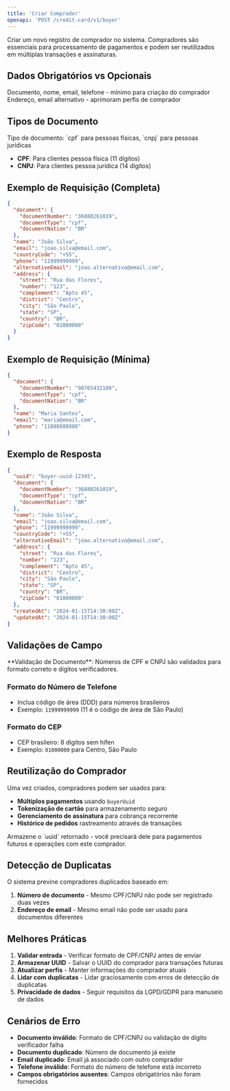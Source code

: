 ```yaml
---
title: 'Criar Comprador'
openapi: 'POST /credit-card/v1/buyer'
---
```


Criar um novo registro de comprador no sistema. Compradores são essenciais para processamento de pagamentos e podem ser reutilizados em múltiplas transações e assinaturas.

## Dados Obrigatórios vs Opcionais

<CardGroup cols={2}>
  <Card title="Campos Obrigatórios" icon="asterisk">
    Documento, nome, email, telefone - mínimo para criação do comprador
  </Card>
  <Card title="Campos Opcionais" icon="plus">
    Endereço, email alternativo - aprimoram perfis de comprador
  </Card>
</CardGroup>

## Tipos de Documento

<ParamField body="document.documentType" type="string" required>
  Tipo de documento: `cpf` para pessoas físicas, `cnpj` para pessoas jurídicas
</ParamField>

- **CPF**: Para clientes pessoa física (11 dígitos)
- **CNPJ**: Para clientes pessoa jurídica (14 dígitos)

## Exemplo de Requisição (Completa)

```json Exemplo de Requisição
{
  "document": {
    "documentNumber": "36880261019",
    "documentType": "cpf",
    "documentNation": "BR"
  },
  "name": "João Silva",
  "email": "joao.silva@email.com",
  "countryCode": "+55",
  "phone": "11999999999",
  "alternativeEmail": "joao.alternativo@email.com",
  "address": {
    "street": "Rua das Flores",
    "number": "123",
    "complement": "Apto 45",
    "district": "Centro",
    "city": "São Paulo",
    "state": "SP",
    "country": "BR",
    "zipCode": "01000000"
  }
}
```

## Exemplo de Requisição (Mínima)

```json Requisição Mínima
{
  "document": {
    "documentNumber": "98765432100",
    "documentType": "cpf",
    "documentNation": "BR"
  },
  "name": "Maria Santos",
  "email": "maria@email.com",
  "phone": "11888888888"
}
```

## Exemplo de Resposta

```json Resposta
{
  "uuid": "buyer-uuid-12345",
  "document": {
    "documentNumber": "36880261019",
    "documentType": "cpf",
    "documentNation": "BR"
  },
  "name": "João Silva",
  "email": "joao.silva@email.com",
  "phone": "11999999999",
  "countryCode": "+55",
  "alternativeEmail": "joao.alternativo@email.com",
  "address": {
    "street": "Rua das Flores",
    "number": "123",
    "complement": "Apto 45",
    "district": "Centro",
    "city": "São Paulo",
    "state": "SP",
    "country": "BR",
    "zipCode": "01000000"
  },
  "createdAt": "2024-01-15T14:30:00Z",
  "updatedAt": "2024-01-15T14:30:00Z"
}
```

## Validações de Campo

<Warning>
  **Validação de Documento**: Números de CPF e CNPJ são validados para formato correto e dígitos verificadores.
</Warning>

### Formato do Número de Telefone
- Inclua código de área (DDD) para números brasileiros
- Exemplo: `11999999999` (11 é o código de área de São Paulo)

### Formato do CEP
- CEP brasileiro: 8 dígitos sem hífen
- Exemplo: `01000000` para Centro, São Paulo

## Reutilização do Comprador

Uma vez criados, compradores podem ser usados para:
- **Múltiplos pagamentos** usando `buyerUuid`
- **Tokenização de cartão** para armazenamento seguro
- **Gerenciamento de assinatura** para cobrança recorrente
- **Histórico de pedidos** rastreamento através de transações

<Info>
  Armazene o `uuid` retornado - você precisará dele para pagamentos futuros e operações com este comprador.
</Info>

## Detecção de Duplicatas

O sistema previne compradores duplicados baseado em:
1. **Número de documento** - Mesmo CPF/CNPJ não pode ser registrado duas vezes
2. **Endereço de email** - Mesmo email não pode ser usado para documentos diferentes

## Melhores Práticas

1. **Validar entrada** - Verificar formato de CPF/CNPJ antes de enviar
2. **Armazenar UUID** - Salvar o UUID do comprador para transações futuras
3. **Atualizar perfis** - Manter informações do comprador atuais
4. **Lidar com duplicatas** - Lidar graciosamente com erros de detecção de duplicatas
5. **Privacidade de dados** - Seguir requisitos da LGPD/GDPR para manuseio de dados

## Cenários de Erro

- **Documento inválido**: Formato de CPF/CNPJ ou validação de dígito verificador falha
- **Documento duplicado**: Número de documento já existe
- **Email duplicado**: Email já associado com outro comprador
- **Telefone inválido**: Formato do número de telefone está incorreto
- **Campos obrigatórios ausentes**: Campos obrigatórios não foram fornecidos